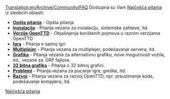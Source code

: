 [[Translation:en/Archive/Community/FAQ]]
{{en/Manual/Navigation}}
Dostupna su Vam [https://www.wikipedia.org/wiki/FAQ Najčešća pitanja] iz sledećih oblasti:

*'''[[en/Manual/FAQ general questions|Opšta pitanja]]''' - Opšta pitanja
*'''[[en/Archive/Manual/Installation FAQ|Instalacija]]''' - Pitanja vezana za instalaciju, sistemske zahteve, itd.
*'''[[en/Archive/Community/FAQ OpenTTD versions|Verzije OpenTTD]]''' - Objašnjenja korištenih pojmova u raznim verzijama OpenTTD
*'''[[en/Manual/FAQ gameplay|Igra]]''' - Pitanja o samoj igri
*'''[[en/Manual/FAQ multiplayer|Multiplejer]]''' - Pitanja vezana za multiplejer, podešavanje servera, itd.
*'''[[en/Archive/Community/NewGRF FAQ|Grafika]]''' - Pitanja vezana za alternativnu grafiku, nove mogućnosti vozila, itd., vezane za .GRF fajlove.
*'''[[en/Archive/Old 32bpp/FAQ 32 bit graphics|32 bitna grafika]]''' - Pitanja o 32 bitnoj grafici.
*'''[[en/Archive/Community/FAQ troubleshooting|Problemi]]''' - Pitanja vezana za pucanje igre, greške, itd.
*'''[[en/Development/FAQ development|Razvoj]]''' - Pitanja vezana za razvoj OpenTTD, npr. preuzimanje koda, podešavanje kompjlera, itd.

[[Category:en/FAQs|Najćešća pitanja]]